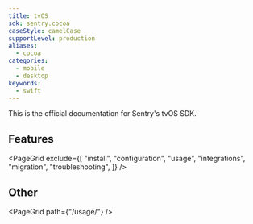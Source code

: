 ```yaml
---
title: tvOS
sdk: sentry.cocoa
caseStyle: camelCase
supportLevel: production
aliases:
  - cocoa
categories:
  - mobile
  - desktop
keywords:
  - swift
---
```


This is the official documentation for Sentry's tvOS SDK.

## Features

<PageGrid
  exclude={[
    "install",
    "configuration",
    "usage",
    "integrations",
    "migration",
    "troubleshooting",
  ]}
/>

## Other

<PageGrid path={"/usage/"} />
